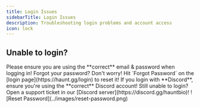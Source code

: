 ```yaml
---
title: Login Issues
sidebarTitle: Login Issues
description: Troubleshooting login problems and account access
icon: lock
---
```


## Unable to login?

<Steps>
    <Step title="Check your credentials">
        Please ensure you are using the **correct** email & password when logging in!
    </Step>
    <Step title="Reset Your Password">
        Forgot your password? Don't worry! Hit `Forgot Password` on the [login page](https://haunt.gg/login) to reset it!
    </Step>
    <Step title="Discord Login Issues">
        If you login with **Discord**, ensure you're using the **correct** Discord account!
    </Step>
</Steps>

<Warning>
    Still unable to login? Open a support ticket in our [Discord server](https://discord.gg/hauntbio)!
</Warning>

<Frame>
    ![Reset Password](../images/reset-password.png)
</Frame>